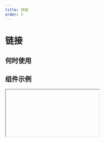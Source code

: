 ```yaml
---
title: 链接
order: 5
---
```


# 链接

## 何时使用

## 组件示例

<Iframe url="https://pre-yida-performance3.alibaba-inc.com/developer/link-v2?isRenderNav=false" />

## 组件属性

<!-- | 属性名 |  属性code  | 类型 | 数据示例  | 动态属性 | 备注 |
| :------ | :------ | :------ | :------ | :----- | :----- |
| 内容 | content | string | 图片资源地址 | 否 |  |
| 单行截断 | textOverflow | boolean | false | 否 |  |
| 链接类型 | type | string | ’page‘ | 否 |  |
| 链接地址 | url | string | ’‘ | 否 |  |
| 新开页面 | isBlank | boolean | false | 否 |  |
| 携带参数 | params | object | false | 否 | url 查询参数 | -->


<AttrTable dataSource={[{
  attr: '内容',
  code: 'content',
  type: 'String',
  demo: '图片资源地址',
  dafault:'',
  desc: ''
}, {
  attr: '单行截断',
  code: 'textOverflow',
  type: 'boolean',
  demo: 'false',
  dafault:'',
  desc: ''
},
{
  attr: '链接类型',
  code: 'type',
  type: 'String',
  demo: '',
  dafault:'',
  desc: ''
},
{
  attr: '链接地址',
  code: 'url',
  type: 'String',
  demo: '',
  dafault:'',
  desc: ''
},
{
  attr: '新开页面',
  code: 'isBlank',
  type: 'boolean',
  demo: 'false',
  dafault:'',
  desc: ''
},
{
  attr: '携带参数',
  code: 'params',
  type: 'object',
  demo: 'false',
  dafault:'',
  desc: 'url 查询参数'
},
]}
/>